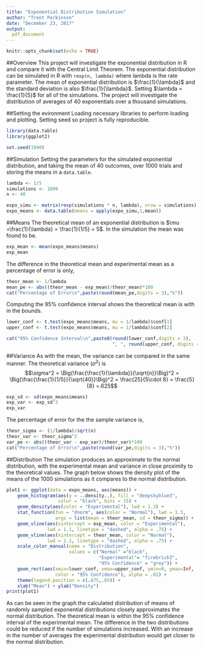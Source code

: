 ```yaml
---
title: "Exponential Distribution Simulation"
author: "Trent Parkinson"
date: "December 23, 2017"
output:
  pdf_document
---
```


```r
knitr::opts_chunk$set(echo = TRUE)
```

##Overview
This project will investigate the exponential distribution in R and compare it with the Central Limit Theorem. The exponential distribution can be simulated in R with `rexp(n, lambda)` where lambda is the rate parameter. The mean of exponential distribution is $\frac{1}{\lambda}$ and the standard deviation is also $\frac{1}{\lambda}$. Setting $\lambda = \frac{1}{5}$ for all of the simulations. The project will investigate the distribution of averages of 40 exponentials over a thousand simulations.


##Setting the evironment
Loading necessary libraries to perform loading and plotting. Setting seed so project is fully reproducible.

```r
library(data.table)
library(ggplot2)

set.seed(1990)
```

##Simulation
Setting the parameters for the simulated exponential distribution, and taking the mean of 40 outcomes, over 1000 trials and storing the means in a `data.table`.

```r
lambda <- 1/5
simulations <- 1000
n <- 40

expo_simu <- matrix(rexp(simulations * n, lambda), nrow = simulations)
expo_means <- data.table(means = apply(expo_simu,1,mean))
```

##Means
The theoretical mean of an exponential distribution is $\mu =\frac{1}{\lambda} = \frac{1}{1/5} = 5$. In the simulation the mean was found to be.

```r
exp_mean <- mean(expo_means$means)
exp_mean
```

The difference in the theoretical mean and experimental mean as a percentage of error is only,

```r
theor_mean <- 1/lambda
mean_pe <- abs((theor_mean - exp_mean)/theor_mean)*100
cat("Percentage of Error\n",paste(round(mean_pe,digits = 3),"%"))
```

Computing the 95% confidence interval shows the theoretical mean is with in the bounds.

```r
lower_conf <- t.test(expo_means$means, mu = 1/lambda)$conf[1]
upper_conf <- t.test(expo_means$means, mu = 1/lambda)$conf[2]

cat("95% Confidence Interval\n",paste0(round(lower_conf,digits = 3),
                                       ", ", round(upper_conf, digits = 3)))
```

##Variance
As with the mean, the variance can be compared in the same manner. The theoretical variance ($\sigma^2$) is $$\sigma^2 = \Big(\frac{\frac{1}{\lambda}}{\sqrt{n}}\Big)^2 = \Big(\frac{\frac{1}{1/5}}{\sqrt{40}}\Big)^2 = \frac{25}{5\cdot 8} = \frac{5}{8} =.625$$

```r
exp_sd <- sd(expo_means$means)
exp_var <- exp_sd^2
exp_var
```

The percentage of error for the the sample variance is,

```r
theor_sigma <- (1/lambda)/sqrt(n)
theor_var <- theor_sigma^2
var_pe <- abs((theor_var - exp_var)/theor_var)*100
cat("Percentage of Error\n",paste(round(var_pe,digits = 3),"%"))
```

##Distribution
The simulation produces an approximate to the normal distribution, with the experimental mean and variance in close proximity to the theoretical values. The graph below shows the density plot of the means of the 1000 simulations as it compares to the normal distribution.

```r
plot1 <- ggplot(data = expo_means, aes(means)) +
    geom_histogram(aes(y = ..density..), fill = "deepskyblue3",
                   color = "black", bins = 15) +
    geom_density(aes(color = "Experimental"), lwd = 1.3) + 
    stat_function(fun = "dnorm", aes(color = "Normal"), lwd = 1.3,
                  args = list(mean = theor_mean, sd = theor_sigma)) +
    geom_vline(aes(xintercept = exp_mean, color = "Experimental"),
               lwd = 1.1, linetype = "dashed", alpha = .75) +
    geom_vline(aes(xintercept = theor_mean, color = "Normal"),
               lwd = 1.1, linetype = "dashed", alpha = .75) +
    scale_color_manual(name = "Distribution",
                       values = c("Normal" ="black",
                                  "Experimental"= "firebrick3",
                                  "95% Confidence" = "grey")) +
    geom_rect(aes(xmin=lower_conf, xmax=upper_conf, ymin=0, ymax=Inf,
                  color = "95% Confidence"), alpha = .01) +
    theme(legend.position = c(.875,.85)) +
    xlab("Mean") + ylab("Density")
print(plot1)
```

As can be seen in the graph the calculated distribution of means of randomly sampled exponential distributions closely approximates the normal distribution. The theoretical mean is within the 95% confidence interval of the experimental mean. The difference in the two distributions could be reduced if the number of simulations increased. With an increase in the number of averages the experimental distribution would get closer to the normal distribution.